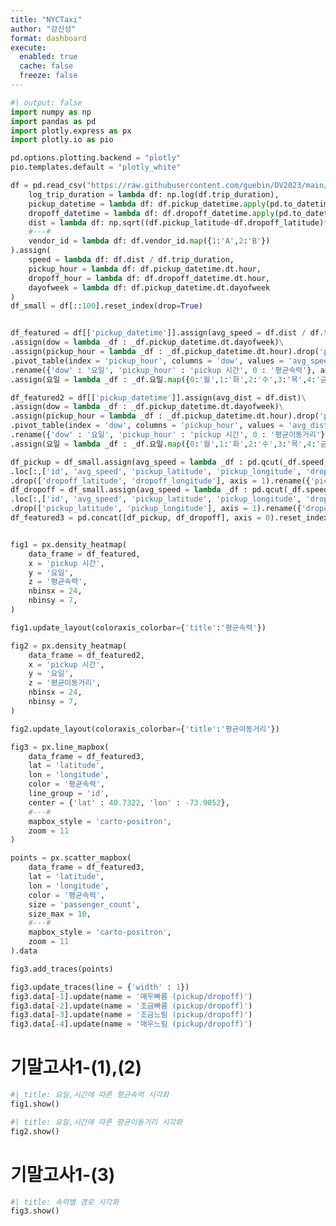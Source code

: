 ```yaml
---
title: "NYCTaxi"
author: "강신성"
format: dashboard
execute: 
  enabled: true
  cache: false
  freeze: false
---
```


```python
#| output: false
import numpy as np
import pandas as pd
import plotly.express as px
import plotly.io as pio

pd.options.plotting.backend = "plotly"
pio.templates.default = "plotly_white"

df = pd.read_csv("https://raw.githubusercontent.com/guebin/DV2023/main/posts/NYCTaxi.csv").assign(
    log_trip_duration = lambda df: np.log(df.trip_duration),
    pickup_datetime = lambda df: df.pickup_datetime.apply(pd.to_datetime),
    dropoff_datetime = lambda df: df.dropoff_datetime.apply(pd.to_datetime),
    dist = lambda df: np.sqrt((df.pickup_latitude-df.dropoff_latitude)**2 + (df.pickup_longitude-df.dropoff_longitude)**2),
    #---#
    vendor_id = lambda df: df.vendor_id.map({1:'A',2:'B'})
).assign(
    speed = lambda df: df.dist / df.trip_duration,
    pickup_hour = lambda df: df.pickup_datetime.dt.hour,
    dropoff_hour = lambda df: df.dropoff_datetime.dt.hour,
    dayofweek = lambda df: df.pickup_datetime.dt.dayofweek
)
df_small = df[::100].reset_index(drop=True)


df_featured = df[['pickup_datetime']].assign(avg_speed = df.dist / df.trip_duration)\
.assign(dow = lambda _df : _df.pickup_datetime.dt.dayofweek)\
.assign(pickup_hour = lambda _df : _df.pickup_datetime.dt.hour).drop('pickup_datetime', axis = 1)\
.pivot_table(index = 'pickup_hour', columns = 'dow', values = 'avg_speed', aggfunc = 'mean').stack().reset_index()\
.rename({'dow' : '요일', 'pickup_hour' : 'pickup 시간', 0 : '평균속력'}, axis = 1)\
.assign(요일 = lambda _df : _df.요일.map({0:'월',1:'화',2:'수',3:'목',4:'금',5:'토',6:'일'}))

df_featured2 = df[['pickup_datetime']].assign(avg_dist = df.dist)\
.assign(dow = lambda _df : _df.pickup_datetime.dt.dayofweek)\
.assign(pickup_hour = lambda _df : _df.pickup_datetime.dt.hour).drop('pickup_datetime', axis = 1)\
.pivot_table(index = 'dow', columns = 'pickup_hour', values = 'avg_dist', aggfunc = 'mean').stack().reset_index()\
.rename({'dow' : '요일', 'pickup_hour' : 'pickup 시간', 0 : '평균이동거리'}, axis = 1)\
.assign(요일 = lambda _df : _df.요일.map({0:'월',1:'화',2:'수',3:'목',4:'금',5:'토',6:'일'}))

df_pickup = df_small.assign(avg_speed = lambda _df : pd.qcut(_df.speed, q = 4, labels=['매우느림 (path)','조금느림 (path)','조금빠름 (path)','매우빠름 (path)'])).sort_values('avg_speed')\
.loc[:,['id', 'avg_speed', 'pickup_latitude', 'pickup_longitude', 'dropoff_latitude', 'dropoff_longitude', 'passenger_count']]\
.drop(['dropoff_latitude', 'dropoff_longitude'], axis = 1).rename({'pickup_latitude' : 'latitude', 'pickup_longitude' : 'longitude'}, axis = 1)
df_dropoff = df_small.assign(avg_speed = lambda _df : pd.qcut(_df.speed, q = 4, labels=['매우느림 (path)','조금느림 (path)','조금빠름 (path)','매우빠름 (path)'])).sort_values('avg_speed')\
.loc[:,['id', 'avg_speed', 'pickup_latitude', 'pickup_longitude', 'dropoff_latitude', 'dropoff_longitude', 'passenger_count']]\
.drop(['pickup_latitude', 'pickup_longitude'], axis = 1).rename({'dropoff_latitude' : 'latitude', 'dropoff_longitude' : 'longitude'}, axis = 1)
df_featured3 = pd.concat([df_pickup, df_dropoff], axis = 0).reset_index(drop = True).rename({'avg_speed' : '평균속력'}, axis = 1)


fig1 = px.density_heatmap(
    data_frame = df_featured,
    x = 'pickup 시간',
    y = '요일',
    z = '평균속력',
    nbinsx = 24,
    nbinsy = 7,
)

fig1.update_layout(coloraxis_colorbar={'title':'평균속력'})

fig2 = px.density_heatmap(
    data_frame = df_featured2,
    x = 'pickup 시간',
    y = '요일',
    z = '평균이동거리',
    nbinsx = 24,
    nbinsy = 7,
)

fig2.update_layout(coloraxis_colorbar={'title':'평균이동거리'})

fig3 = px.line_mapbox(
    data_frame = df_featured3,
    lat = 'latitude',
    lon = 'longitude',
    color = '평균속력',
    line_group = 'id',
    center = {'lat' : 40.7322, 'lon' : -73.9052},
    #---#
    mapbox_style = 'carto-positron',
    zoom = 11
)

points = px.scatter_mapbox(
    data_frame = df_featured3,
    lat = 'latitude',
    lon = 'longitude',
    color = '평균속력',
    size = 'passenger_count',
    size_max = 10,
    #---#
    mapbox_style = 'carto-positron',
    zoom = 11
).data

fig3.add_traces(points)

fig3.update_traces(line = {'width' : 1})
fig3.data[-1].update(name = '매우빠름 (pickup/dropoff)')
fig3.data[-2].update(name = '조금빠름 (pickup/dropoff)')
fig3.data[-3].update(name = '조금느림 (pickup/dropoff)')
fig3.data[-4].update(name = '매우느림 (pickup/dropoff)')
```

# 기말고사1-(1),(2)

```python
#| title: 요일,시간에 따른 평균속력 시각화        
fig1.show()
```

```python
#| title: 요일,시간에 따른 평균이동거리 시각화        
fig2.show()
```

# 기말고사1-(3)

```python
#| title: 속력별 경로 시각화
fig3.show()
```